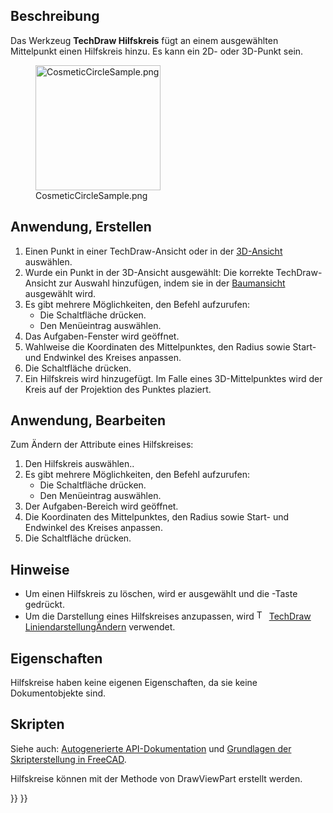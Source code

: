 <languages/>

{{Docnav/de
|[[TechDraw_2PointCosmeticLine/de|2PunkteHilfslinie]]
|[[TechDraw_DecorateLine/de|LiniendarstellungÄndern]]
|[[TechDraw_Workbench/de|TechDraw]]
|IconL=TechDraw_2PointCosmeticLine.svg
|IconR=TechDraw_DecorateLine.svg
|IconC=Workbench_TechDraw.svg
}}

{{GuiCommand/de
|Name=TechDraw CosmeticCircle
|Name/de=TechDraw Hilfskreis
|MenuLocation=TechDraw → Linien hinzufügen → Hilfskreis hinzufügen
|Workbenches=[[TechDraw_Workbench/de|TechDraw]]
|Version=1.0
|SeeAlso=[[TechDraw_2PointCosmeticLine/de|TechDraw 2PunkteHilfslinie]]
}}

<span id="Description"></span>
==Beschreibung==

Das Werkzeug '''TechDraw Hilfskreis''' fügt an einem ausgewählten Mittelpunkt einen Hilfskreis hinzu. Es kann ein 2D- oder 3D-Punkt sein.

[[Image:CosmeticCircleSample.png|200px]]

{{Caption|Hilfskreis}}

<span id="Usage_create"></span>
==Anwendung, Erstellen==

# Einen Punkt in einer TechDraw-Ansicht oder in der [[3D_View/de|3D-Ansicht]] auswählen.
# Wurde ein Punkt in der 3D-Ansicht ausgewählt: Die korrekte TechDraw-Ansicht zur Auswahl hinzufügen, indem sie in der [[Tree_View/de|Baumansicht]] ausgewählt wird.
# Es gibt mehrere Möglichkeiten, den Befehl aufzurufen:
#* Die Schaltfläche {{Button|[[Image:TechDraw_CosmeticCircle.svg|16px]] [[TechDraw_CosmeticCircle|Hilfkreis hinzufügen]]}} drücken.
#* Den Menüeintrag {{MenuCommand|TechDraw → Linien hinzufügen → [[Image:TechDraw_CosmeticCircle.svg|16px]] Hilfskreis hinzufügen}} auswählen.
# Das Aufgaben-Fenster wird geöffnet.
# Wahlweise die Koordinaten des Mittelpunktes, den Radius sowie Start- und Endwinkel des Kreises anpassen.
# Die Schaltfläche {{Button|OK}} drücken.
# Ein Hilfskreis wird hinzugefügt. Im Falle eines 3D-Mittelpunktes wird der Kreis auf der Projektion des Punktes plaziert.

<span id="Usage_edit"></span>
==Anwendung, Bearbeiten==

Zum Ändern der Attribute eines Hilfskreises:

# Den Hilfskreis auswählen..
# Es gibt mehrere Möglichkeiten, den Befehl aufzurufen:
#* Die Schaltfläche {{Button|[[Image:TechDraw_CosmeticCircle.svg|16px]] [[TechDraw_CosmeticCircle|Hilfkreis hinzufügen]]}} drücken.
#* Den Menüeintrag {{MenuCommand|TechDraw → Linien hinzufügen → [[Image:TechDraw_CosmeticCircle.svg|16px]] Hilfskreis hinzufügen}} auswählen.
# Der Aufgaben-Bereich wird geöffnet.
# Die Koordinaten des Mittelpunktes, den Radius sowie Start- und Endwinkel des Kreises anpassen.
# Die Schaltfläche {{Button|OK}} drücken.

<span id="Notes"></span>
==Hinweise==

* Um einen Hilfskreis zu löschen, wird er ausgewählt und die {{KEY|Entf}}-Taste gedrückt. {{Version/de|0.22}}
* Um die Darstellung eines Hilfskreises anzupassen, wird [[Image:TechDraw_DecorateLine.svg|16px]] [[TechDraw_DecorateLine/de|TechDraw LiniendarstellungÄndern]] verwendet.

<span id="Properties"></span>
==Eigenschaften==

Hilfskreise haben keine eigenen Eigenschaften, da sie keine Dokumentobjekte sind.

<span id="Scripting"></span>
==Skripten==

Siehe auch: [https://freecad.github.io/SourceDoc/ Autogenerierte API-Dokumentation] und [[FreeCAD_Scripting_Basics/de|Grundlagen der Skripterstellung in FreeCAD]].

Hilfskreise können mit der Methode {{Incode|makeCosmeticCircle(center, radius, start angle, end angle)}} von DrawViewPart erstellt werden.


{{Docnav/de
|[[TechDraw_2PointCosmeticLine/de|2PunkteHilfslinie]]
|[[TechDraw_DecorateLine/de|LiniendarstellungÄndern]]
|[[TechDraw_Workbench/de|TechDraw]]
|IconL=TechDraw_2PointCosmeticLine.svg
|IconR=TechDraw_DecorateLine.svg
|IconC=Workbench_TechDraw.svg
}}

{{TechDraw_Tools_navi{{#translation:}}}}
{{Userdocnavi{{#translation:}}}}